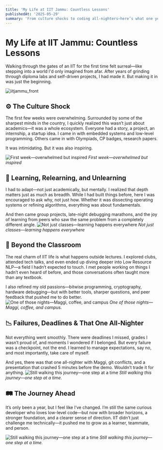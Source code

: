 ```yaml
---
title: 'My Life at IIT Jammu: Countless Lessons'
publishedAt: '2025-05-29'
summary: 'From culture shocks to coding all-nighters—here’s what one year at IIT really felt like.'
---
```


# **My Life at IIT Jammu: Countless Lessons**

Walking through the gates of an IIT for the first time felt surreal—like stepping into a world I'd only imagined from afar. After years of grinding through diploma labs and self-driven projects, I had made it. But making it in was just the beginning.

![iitjammu_front](images/front.jpg)

## ⚙️ The Culture Shock

The first few weeks were overwhelming. Surrounded by some of the sharpest minds in the country, I quickly realized this wasn’t just about academics—it was a whole ecosystem. Everyone had a story, a project, an internship, a startup idea. I came in with embedded systems and low-level programming. Others came in with Olympiads, CP badges, research papers.

It was intimidating. But it was also inspiring.

![First week—overwhelmed but inspired](images/2.jpg)
*First week—overwhelmed but inspired*


## 🧠 Learning, Relearning, and Unlearning

I had to adapt—not just academically, but mentally. I realized that depth matters just as much as breadth. While I had built things before, here I was encouraged to ask why, not just how. Whether it was dissecting operating systems or refining algorithms, everything was about fundamentals.

And then came group projects, late-night debugging marathons, and the joy of learning from peers who saw the same problem from a completely different angle.
![Not just classes—learning happens everywhere](images/4.jpg)
*Not just classes—learning happens everywhere*

## 🔬 Beyond the Classroom

The real charm of IIT life is what happens outside lectures. I explored clubs, attended tech talks, and even ended up diving deeper into Low Resource NLP—a field I hadn’t expected to touch. I met people working on things I hadn’t even heard of before, and those conversations often taught more than any textbook.

I also refined my old passions—bitwise programming, cryptography, hardware debugging—but with better tools, sharper questions, and peer feedback that pushed me to do better.
![One of those nights—Maggi, coffee, and campus](images/5.jpg)
*One of those nights—Maggi, coffee, and campus.*

## 📉 Failures, Deadlines & That One All-Nighter

Not everything went smoothly. There were deadlines I missed, grades I wasn’t proud of, and moments I wondered if I belonged. But every failure was a checkpoint, not the end. I learned to manage expectations, say no, and most importantly, take care of myself.

And yes, there was that one all-nighter with Maggi, git conflicts, and a presentation that crashed 5 minutes before the demo. Wouldn’t trade it for anything.
![Still walking this journey—one step at a time](images/6.jpg)
*Still walking this journey—one step at a time.*


## 🛤️ The Journey Ahead
It’s only been a year, but I feel like I’ve changed. I’m still the same curious developer who loves low-level code—but now with broader horizons, a stronger foundation, and a clearer sense of direction. IIT didn’t just challenge me technically—it pushed me to grow as a learner, teammate, and person.

![Still walking this journey—one step at a time](images/7.jpg)
*Still walking this journey—one step at a time.*
